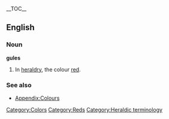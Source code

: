 __TOC__
==English==
===Noun===
'''gules'''

# In [[heraldry]], the colour [[red]].

===See also===
*[[Wiktionary_Appendix:Colours|Appendix:Colours]]

[[Category:Colors]]
[[Category:Reds]]
[[Category:Heraldic terminology]]